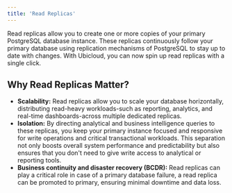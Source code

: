 ```yaml
---
title: 'Read Replicas'
---
```


Read replicas allow you to create one or more copies of your primary PostgreSQL database instance. These replicas continuously follow your primary database using replication mechanisms of PostgreSQL to stay up to date with changes. With Ubicloud, you can now spin up read replicas with a single click.

## Why Read Replicas Matter?

- **Scalability:** Read replicas allow you to scale your database horizontally, distributing read-heavy workloads-such as reporting, analytics, and real-time dashboards-across multiple dedicated replicas.
- **Isolation:** By directing analytical and business intelligence queries to these replicas, you keep your primary instance focused and responsive for write operations and critical transactional workloads. This separation not only boosts overall system performance and predictability but also ensures that you don't need to give write access to analytical or reporting tools.
- **Business continuity and disaster recovery (BCDR):** Read replicas can play a critical role in case of a primary database failure, a read replica can be promoted to primary, ensuring minimal downtime and data loss.  